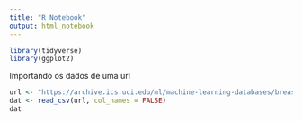 ```yaml
---
title: "R Notebook"
output: html_notebook
---
```


```r
library(tidyverse)
library(ggplot2)
```
Importando os dados de uma url

```r
url <- "https://archive.ics.uci.edu/ml/machine-learning-databases/breast-cancer-wisconsin/wdbc.data"
dat <- read_csv(url, col_names = FALSE)
dat
```

```r

```
